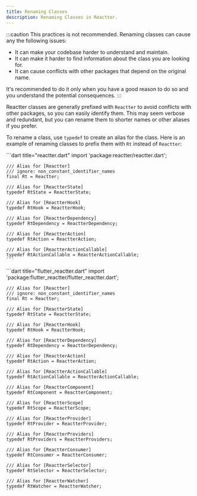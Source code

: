 ```yaml
---
title: Renaming Classes
description: Renaming Classes in Reactter.
---
```



:::caution
This practices is not recommended. Renaming classes can cause any the following issues:
- It can make your codebase harder to understand and maintain.
- It can make it harder to find information about the class you are looking for.
- It can cause conflicts with other packages that depend on the original name.

It's recommended to do it only when you have a good reason to do so and you understand the potential consequences.
:::

Reactter classes are generally prefixed with <HT>`Reactter`</HT> to avoid conflicts with other packages, so you can easily identify them. This may seem verbose and redundant, but you can rename them to shorter names or other aliases if you prefer.

To rename a class, use <HK>`typedef`</HK> to create an alias for the class.
Here is an example of renaming classes to prefix them with <HT>`Rt`</HT> instead of <HT>`Reactter`</HT>:

<Tabs groupName="project_type">
  <TabItem name="dart" label="Only Dart" icon="dart">
    ```dart title="reactter.dart"
    import 'package:reactter/reactter.dart';

    /// Alias for [Reactter]
    /// ignore: non_constant_identifier_names
    final Rt = Reactter;

    /// Alias for [ReactterState]
    typedef RtState = ReactterState;

    /// Alias for [ReactterHook]
    typedef RtHook = ReactterHook;

    /// Alias for [ReactterDependency]
    typedef RtDependency = ReactterDependency;

    /// Alias for [ReactterAction]
    typedef RtAction = ReactterAction;

    /// Alias for [ReactterActionCallable]
    typedef RtActionCallable = ReactterActionCallable;
    ```
  </TabItem>
  <TabItem name="flutter" label="With Flutter" icon="flutter">
    ```dart title="flutter_reactter.dart"
    import 'package:flutter_reactter/flutter_reactter.dart';

    /// Alias for [Reactter]
    /// ignore: non_constant_identifier_names
    final Rt = Reactter;

    /// Alias for [ReactterState]
    typedef RtState = ReactterState;

    /// Alias for [ReactterHook]
    typedef RtHook = ReactterHook;

    /// Alias for [ReactterDependency]
    typedef RtDependency = ReactterDependency;

    /// Alias for [ReactterAction]
    typedef RtAction = ReactterAction;

    /// Alias for [ReactterActionCallable]
    typedef RtActionCallable = ReactterActionCallable;

    /// Alias for [ReactterComponent]
    typedef RtComponent = ReactterComponent;

    /// Alias for [ReactterScope]
    typedef RtScope = ReactterScope;

    /// Alias for [ReactterProvider]
    typedef RtProvider = ReactterProvider;

    /// Alias for [ReactterProviders]
    typedef RtProviders = ReactterProviders;

    /// Alias for [ReactterConsumer]
    typedef RtConsumer = ReactterConsumer;

    /// Alias for [ReactterSelector]
    typedef RtSelector = ReactterSelector;

    /// Alias for [ReactterWatcher]
    typedef RtWatcher = ReactterWatcher;
    ```
  </TabItem>
</Tabs>


